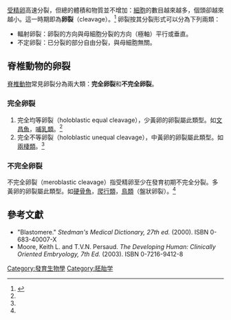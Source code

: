 {{Missing information|1=其他类群（无脊椎动物）的卵裂|time=2021-05-28T05:52:10+00:00}}
[[受精卵|受精卵]]高速分裂，但總的體積和物質並不增加：[[细胞|細胞]]的數目越來越多，個頭卻越來越小。這一時期即為'''卵裂'''（cleavage）。<ref name="book">{{Cite book|title=脊椎动物比较解剖学（第2版）|last=杨安峰，程红|first=|publisher=北京大学出版社|year=2008|isbn=978-7-301-14241-7|location=|pages=}}</ref>
卵裂按其分裂形式可以分為下列兩類：
*輻射卵裂：卵裂的方向與母細胞分裂的方向（極軸）平行或垂直。
*不定卵裂：已分裂的部分自由分裂，與母細胞無關。

== 脊椎動物的卵裂 ==
[[脊椎动物|脊椎動物]]常見卵裂分為兩大類：'''完全卵裂'''和'''不完全卵裂'''。

=== 完全卵裂 ===
# 完全均等卵裂（holoblastic equal cleavage），少黃卵的卵裂屬此類型。如[[文昌鱼|文昌魚]]，[[哺乳动物|哺乳類]]。<ref name="book"/>
# 完全不等卵裂（holoblastic unequal cleavage），中黃卵的卵裂屬此類型。如[[两栖动物|兩棲類]]。<ref name="book"/>

=== 不完全卵裂 ===
不完全卵裂（meroblastic cleavage）指受精卵至少在發育初期不完全分裂。多黃卵的卵裂屬此類型。如[[硬骨魚|硬骨魚]]，[[爬行动物|爬行類]]，[[鸟|鳥類]]（盤狀卵裂）。<ref name="book"/>

==參考文獻==
{{refbegin}}
<references />
* "Blastomere." ''Stedman's Medical Dictionary, 27th ed.'' (2000). ISBN 0-683-40007-X
* Moore, Keith L. and T.V.N. Persaud. ''The Developing Human: Clinically Oriented Embryology, 7th Ed.'' (2003). ISBN 0-7216-9412-8
{{refend}}
[[Category:發育生物學|Category:發育生物學]]
[[Category:胚胎学|Category:胚胎学]]

{{Embryology}}
